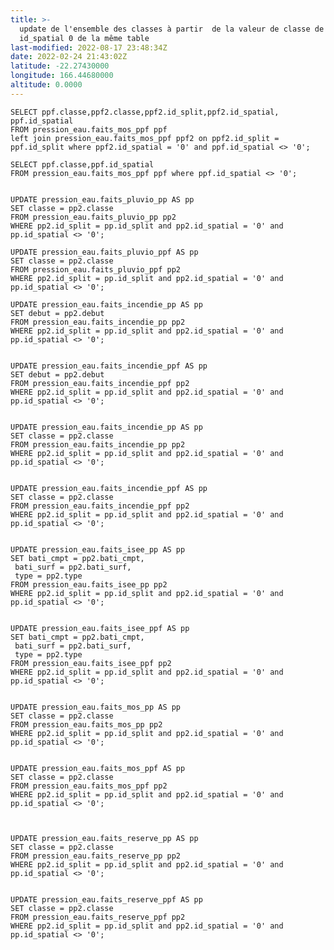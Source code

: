 ```yaml
---
title: >-
  update de l'ensemble des classes à partir  de la valeur de classe de
  id_spatial 0 de la même table
last-modified: 2022-08-17 23:48:34Z
date: 2022-02-24 21:43:02Z
latitude: -22.27430000
longitude: 166.44680000
altitude: 0.0000
---
```


```
SELECT ppf.classe,ppf2.classe,ppf2.id_split,ppf2.id_spatial, ppf.id_spatial
FROM pression_eau.faits_mos_ppf ppf
left join pression_eau.faits_mos_ppf ppf2 on ppf2.id_split = ppf.id_split where ppf2.id_spatial = '0' and ppf.id_spatial <> '0';

SELECT ppf.classe,ppf.id_spatial
FROM pression_eau.faits_mos_ppf ppf where ppf.id_spatial <> '0';


UPDATE pression_eau.faits_pluvio_pp AS pp
SET classe = pp2.classe
FROM pression_eau.faits_pluvio_pp pp2
WHERE pp2.id_split = pp.id_split and pp2.id_spatial = '0' and pp.id_spatial <> '0';

UPDATE pression_eau.faits_pluvio_ppf AS pp
SET classe = pp2.classe
FROM pression_eau.faits_pluvio_ppf pp2
WHERE pp2.id_split = pp.id_split and pp2.id_spatial = '0' and pp.id_spatial <> '0';

UPDATE pression_eau.faits_incendie_pp AS pp
SET debut = pp2.debut
FROM pression_eau.faits_incendie_pp pp2
WHERE pp2.id_split = pp.id_split and pp2.id_spatial = '0' and pp.id_spatial <> '0';


UPDATE pression_eau.faits_incendie_ppf AS pp
SET debut = pp2.debut
FROM pression_eau.faits_incendie_ppf pp2
WHERE pp2.id_split = pp.id_split and pp2.id_spatial = '0' and pp.id_spatial <> '0';


UPDATE pression_eau.faits_incendie_pp AS pp
SET classe = pp2.classe
FROM pression_eau.faits_incendie_pp pp2
WHERE pp2.id_split = pp.id_split and pp2.id_spatial = '0' and pp.id_spatial <> '0';


UPDATE pression_eau.faits_incendie_ppf AS pp
SET classe = pp2.classe
FROM pression_eau.faits_incendie_ppf pp2
WHERE pp2.id_split = pp.id_split and pp2.id_spatial = '0' and pp.id_spatial <> '0';


UPDATE pression_eau.faits_isee_pp AS pp
SET bati_cmpt = pp2.bati_cmpt,
 bati_surf = pp2.bati_surf,
 type = pp2.type
FROM pression_eau.faits_isee_pp pp2
WHERE pp2.id_split = pp.id_split and pp2.id_spatial = '0' and pp.id_spatial <> '0';


UPDATE pression_eau.faits_isee_ppf AS pp
SET bati_cmpt = pp2.bati_cmpt,
 bati_surf = pp2.bati_surf,
 type = pp2.type
FROM pression_eau.faits_isee_ppf pp2
WHERE pp2.id_split = pp.id_split and pp2.id_spatial = '0' and pp.id_spatial <> '0';


UPDATE pression_eau.faits_mos_pp AS pp
SET classe = pp2.classe
FROM pression_eau.faits_mos_pp pp2
WHERE pp2.id_split = pp.id_split and pp2.id_spatial = '0' and pp.id_spatial <> '0';


UPDATE pression_eau.faits_mos_ppf AS pp
SET classe = pp2.classe
FROM pression_eau.faits_mos_ppf pp2
WHERE pp2.id_split = pp.id_split and pp2.id_spatial = '0' and pp.id_spatial <> '0';



UPDATE pression_eau.faits_reserve_pp AS pp
SET classe = pp2.classe
FROM pression_eau.faits_reserve_pp pp2
WHERE pp2.id_split = pp.id_split and pp2.id_spatial = '0' and pp.id_spatial <> '0';


UPDATE pression_eau.faits_reserve_ppf AS pp
SET classe = pp2.classe
FROM pression_eau.faits_reserve_ppf pp2
WHERE pp2.id_split = pp.id_split and pp2.id_spatial = '0' and pp.id_spatial <> '0';
```